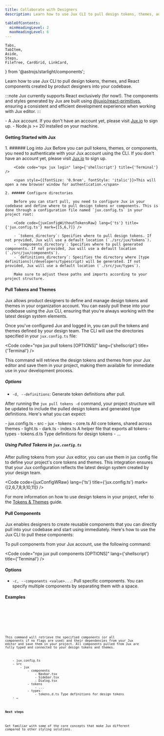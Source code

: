 ```yaml
---
title: Collaborate with Designers
description: Learn how to use Jux CLI to pull design tokens, themes, and React components created by product designers into your codebase.

tableOfContents:
  minHeadingLevel: 2
  maxHeadingLevel: 6
---
```


    Tabs,
    TabItem,
    Aside,
    Steps,
    FileTree, CardGrid, LinkCard,
} from '@astrojs/starlight/components';

Learn how to use Jux CLI to pull design tokens, themes, and React components created by product designers into your codebase.

:::note
  Jux currently supports React exclusively (for now!). The components and styles generated
  by Jux are built using [@juxio/react-primitives](https://github.com/jux-io/toolkit/tree/master/packages/primitives/react), ensuring a
  consistent and efficient development experience when working with Jux editor.
:::

<Aside type='caution' title='Prerequisites'>
  - A Jux account. If you don't have an account yet, please visit <a href="https://www.jux.io" target={"_blank"}>Jux.io</a> to sign up.
  - Node.js >= 20 installed on your machine.
</Aside>

#### Getting Started with Jux
<Steps>
    1. ###### Log into Jux
        Before you can pull tokens, themes, or components, you need to authenticate with your Jux account using the CLI. If you don't have an account yet, please visit <a href="https://www.jux.io" target={"_blank"}>Jux.io</a> to sign up.

        <Code code="npx jux login" lang={'shellscript'} title={'Terminal'} />

        <span style={{fontSize: '0.9rem', fontStyle: 'italic'}}>This will open a new browser window for authentication.</span>

    2. ###### Configure directories

        Before you can start pull, you need to configure Jux in your codebase and define where to pull design tokens or components. This is done through a configuration file named `jux.config.ts` in your project root:

        <Code code={juxConfigWithoutTokensRaw} lang={'ts'} title={'jux.config.ts'} mark={[5,6,7]} />

        - `tokens_directory`: Specifies where to pull design tokens. If not provided, Jux will use a default location (`./src/jux/tokens`).
        - `components_directory`: Specifies where to pull generated components. If not provided, Jux will use a default location (`./src/jux/components`).
        - `definitions_directory`: Specifies the directory where [type definitions](/developers/typescript) will be generated. If not provided, Jux will use a default location (`./src/jux/types`).

        Make sure to adjust these paths and imports according to your project structure.

</Steps>

#### Pull Tokens and Themes

Jux allows product designers to define and manage design tokens and themes in your organization account. You can easily pull these into your codebase using the Jux CLI, ensuring that you're always working with the latest design system elements.

Once you've configured Jux and logged in, you can pull the tokens and themes defined by your design team. The CLI will use the directories specified in your `jux.config.ts` file:

<Code
  code="npx jux pull tokens [OPTIONS]"
  lang={'shellscript'}
  title={'Terminal'}
/>

This command will retrieve the design tokens and themes from your Jux editor and save them in your project, making them available for immediate use in your development process.

##### Options

- `-d, --definitions`: Generate token definitions after pull.

After running the `jux pull tokens -d` command, your project structure will be updated to include the pulled design tokens and generated type definitions. Here's what you can expect:

<FileTree>
    - jux.config.ts
    - src
        - jux
            - tokens
                - core.ts All core tokens, shared across themes
                - light.ts
                - dark.ts
                - index.ts A helper file that exports all tokens
            - types
                - tokens.d.ts Type definitions for design tokens
    - …
</FileTree>

##### Using Pulled Tokens in `jux.config.ts`

After pulling tokens from your Jux editor, you can use them in jux config file to define your project's core tokens and themes. This integration ensures that your Jux configuration reflects the latest design system created by your design team.

<Code code={juxConfigWRaw} lang={'ts'} title={'jux.config.ts'} mark={[2,6,7,8,9,10,11]} />


For more information on how to use design tokens in your project, refer to the [Tokens & Themes](/developers/customization/tokens-and-themes) guide.

#### Pull Components

Jux enables designers to create reusable components that you can directly pull into your codebase and start using immediately. Here's how to use the Jux CLI to pull these components:

To pull components from your Jux account, use the following command:

<Code
  code="npx jux pull components [OPTIONS]"
  lang={'shellscript'}
  title={'Terminal'}
/>

#### Options

- `-c, --components <value>...`: Pull specific components. You can specify multiple components by separating them with a space.

#### Examples

<Tabs>
  <TabItem label="Pull specific components">
    <Code
      code="npx jux pull -c navbar sidebar dialog"
      lang={'shellscript'}
      title={'Terminal'}
    />
  </TabItem>
  <TabItem label="Pull all components">
    <Code code="npx jux pull components" lang={'shellscript'} title={'Terminal'} />
  </TabItem>
</Tabs>

This command will retrieve the specified components (or all components if no flags are used) and their dependencies from your Jux editor and save them in your project. All components pulled from Jux are fully typed and connected to your design tokens and themes.

<FileTree>
    - jux.config.ts
    - src
        - jux
            - components
                - Navbar.tsx
                - Sidebar.tsx
                - Dialog.tsx
            - tokens
                - ...
            - types
                - tokens.d.ts Type definitions for design tokens
    - …
</FileTree>

#### Next steps

Get familiar with some of the core concepts that make Jux different compared to other styling solutions.

<CardGrid>
    <LinkCard
        title="Themes & Tokens"
        description="Familiarize yourself with the concept of themes and tokens in Jux."
        href={'/developers/getting-started/postcss'}
    />
    <LinkCard
        title="Presets"
        description="Learn how to use presets to quickly apply design system configurations."
        href={'/developers/jux-editor'}
    />
</CardGrid>